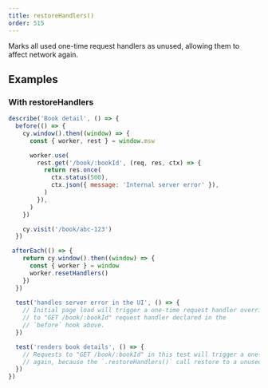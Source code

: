 ```yaml
---
title: restoreHandlers()
order: 515
---
```


Marks all used one-time request handlers as unused, allowing them to affect network again.

## Examples

### With restoreHandlers

```js showLineNumbers focusedLines=6-13
describe('Book detail', () => {
  before(() => {
    cy.window().then((window) => {
      const { worker, rest } = window.msw

      worker.use(
        rest.get('/book/:bookId', (req, res, ctx) => {
          return res.once(
            ctx.status(500),
            ctx.json({ message: 'Internal server error' }),
          )
        }),
      )
    })

    cy.visit('/book/abc-123')
  })

 afterEach(() => {
    return cy.window().then((window) => {
      const { worker } = window
      worker.resetHandlers()
    })
  })
  
  test('handles server error in the UI', () => {
    // Initial page load will trigger a one-time request handler override
    // to "GET /book/:bookId" request handler declared in the
    // `before` hook above.
  })

  test('renders book details', () => {
    // Requests to "GET /book/:bookId" in this test will trigger a one-time request handler override
    // again, because the `.restoreHandlers()` call restore to a unused one-time request handler
  })
})
```

